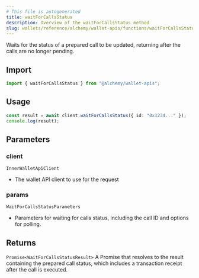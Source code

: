 ```yaml
---
# This file is autogenerated
title: waitForCallsStatus
description: Overview of the waitForCallsStatus method
slug: wallets/reference/alchemy/wallet-apis/functions/waitForCallsStatus
---
```


Waits for the status of a prepared call to be updated, returning after the calls are no longer pending.

## Import

```ts
import { waitForCallsStatus } from "@alchemy/wallet-apis";
```

## Usage

```ts
const result = await client.waitForCallsStatus({ id: "0x1234..." });
console.log(result);
```

## Parameters

### client

`InnerWalletApiClient`

- The wallet API client to use for the request

### params

`WaitForCallsStatusParameters`

- Parameters for waiting for calls status, including the call ID and options for polling.

## Returns

`Promise<WaitForCallsStatusResult>`
A Promise that resolves to the result containing the prepared call status, which includes a transaction receipt after the call is executed.
